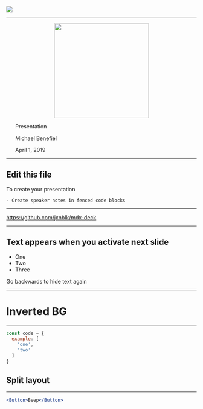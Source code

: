 

<Head>
  <title>Presentation Title</title>
  <meta itemprop="name" content="Presentation Title" />
  <meta itemprop="description" content="Presentation description" />
  <meta itemprop="image" content="https://pbs.twimg.com/profile_images/979408111868952576/yq2IUoGt_bigger.jpg" />
  <meta name="twitter:card" content="summary_large_image" />
  <meta name="twitter:site" content="@whoisryosuke" />
  <meta name="twitter:title" content="Presentation Title" />
  <meta name="twitter:description" content="Presentation description" />
  <meta name="twitter:image" content="https://pbs.twimg.com/profile_images/979408111868952576/yq2IUoGt_bigger.jpg" />
  <meta property="og:title" content="Presentation Title" />
  <meta property="og:type" content="article" />
  <meta property="og:url" content="http://www.example.com/" />
  <meta property="og:image" content="https://pbs.twimg.com/profile_images/979408111868952576/yq2IUoGt_bigger.jpg" />
  <meta property="og:description" content="Presentation description" />
  <meta property="og:site_name" content="Presentation Title" />
  <meta property="article:published_time" content="2013-09-17T05:59:00+01:00" />
  <meta property="article:modified_time" content="2013-09-16T19:08:47+01:00" />
  <meta property="article:section" content="Article Section (React? Design?)" />
</Head>

<img src="/tealium-logo.png" />


---
<center><img height="250px" src="https://github.com/mjbenefiel/pres-2019-04/blob/master/tealium-logo.png?raw=true" /></center>

<ol style={{ margin: '25px 0', color:'#007CC2', fontSize:'8vw', fontWeight: 'bold' }}>Presentation</ol>
<ol style={{ margin: '25px 0', color:'#007CC2', fontSize:'4vw' }}>Michael Benefiel</ol>
<ol style={{ margin: '25px 0', color:'#007CC2', fontSize:'2vw' }}>April 1, 2019</ol>

---

## Edit this file

To create your presentation

```notes
- Create speaker notes in fenced code blocks
```

---

<https://github.com/jxnblk/mdx-deck>


---

## Text appears when you activate next slide

<ul>
  <Appear>
    <li>One</li>
    <li>Two</li>
    <li>Three</li>
  </Appear>
</ul>

Go backwards to hide text again

---


# Inverted BG

---


```js
const code = {
  example: [
    'one',
    'two'
  ]
}
```

## Split layout

---


```jsx
<Button>Beep</Button>
```